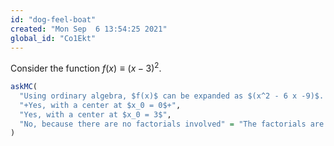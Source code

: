 ```yaml
---
id: "dog-feel-boat"
created: "Mon Sep  6 13:54:25 2021"
global_id: "Co1Ekt"
---
```



Consider the function $f(x) \equiv (x - 3)^2$.

```r
askMC(
  "Using ordinary algebra, $f(x)$ can be expanded as $(x^2 - 6 x -9)$. Consider $$p(x) = -9 - 6 x + x^2\ .$$ Is $p()$ a Taylor polynomial expansion of $f(x)$?",
  "+Yes, with a center at $x_0 = 0$+",
  "Yes, with a center at $x_0 = 3$",
  "No, because there are no factorials involved" = "The factorials are already built-in to the coefficients."
)
```
